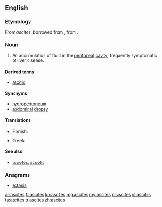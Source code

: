 ==English==

===Etymology===

From {{etyl|la|en}} ''ascites'', borrowed from {{etyl|grc|en}} {{term|ἀσκίτης||lang=grc}}, from {{term|ἀσκός||wineskin|lang=grc}}.

===Noun===
{{en-noun|ascites}}
{{wikipedia}}

# {{context|medicine}} An accumulation of fluid in the [[peritoneal]] [[cavity]], frequently symptomatic of liver disease.

====Derived terms====
* [[ascitic]]

====Synonyms====
* [[hydroperitoneum]]
* [[abdominal]] [[dropsy]]

====Translations====
{{trans-top|symptom}}
* Finnish: {{t-|fi|vesivatsa}}
{{trans-mid}}
* Greek: {{t-|el|ασκίτης|m|tr=askítis|sc=Grek}}
{{trans-bottom}}

====See also====
* [[ascetes]], [[ascetic]]

===Anagrams===
* [[ectasis#English|ectasis]]

[[ar:ascites]]
[[fr:ascites]]
[[kn:ascites]]
[[mg:ascites]]
[[my:ascites]]
[[nl:ascites]]
[[pl:ascites]]
[[ta:ascites]]
[[tr:ascites]]
[[zh:ascites]]